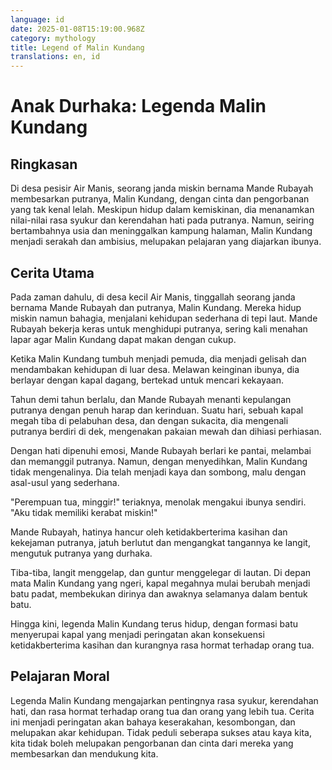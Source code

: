 ```yaml
---
language: id
date: 2025-01-08T15:19:00.968Z
category: mythology
title: Legend of Malin Kundang
translations: en, id
---
```


# Anak Durhaka: Legenda Malin Kundang

## Ringkasan

Di desa pesisir Air Manis, seorang janda miskin bernama Mande Rubayah membesarkan putranya, Malin Kundang, dengan cinta dan pengorbanan yang tak kenal lelah. Meskipun hidup dalam kemiskinan, dia menanamkan nilai-nilai rasa syukur dan kerendahan hati pada putranya. Namun, seiring bertambahnya usia dan meninggalkan kampung halaman, Malin Kundang menjadi serakah dan ambisius, melupakan pelajaran yang diajarkan ibunya.

## Cerita Utama

Pada zaman dahulu, di desa kecil Air Manis, tinggallah seorang janda bernama Mande Rubayah dan putranya, Malin Kundang. Mereka hidup miskin namun bahagia, menjalani kehidupan sederhana di tepi laut. Mande Rubayah bekerja keras untuk menghidupi putranya, sering kali menahan lapar agar Malin Kundang dapat makan dengan cukup.

Ketika Malin Kundang tumbuh menjadi pemuda, dia menjadi gelisah dan mendambakan kehidupan di luar desa. Melawan keinginan ibunya, dia berlayar dengan kapal dagang, bertekad untuk mencari kekayaan.

Tahun demi tahun berlalu, dan Mande Rubayah menanti kepulangan putranya dengan penuh harap dan kerinduan. Suatu hari, sebuah kapal megah tiba di pelabuhan desa, dan dengan sukacita, dia mengenali putranya berdiri di dek, mengenakan pakaian mewah dan dihiasi perhiasan.

Dengan hati dipenuhi emosi, Mande Rubayah berlari ke pantai, melambai dan memanggil putranya. Namun, dengan menyedihkan, Malin Kundang tidak mengenalinya. Dia telah menjadi kaya dan sombong, malu dengan asal-usul yang sederhana.

"Perempuan tua, minggir!" teriaknya, menolak mengakui ibunya sendiri. "Aku tidak memiliki kerabat miskin!"

Mande Rubayah, hatinya hancur oleh ketidakberterima kasihan dan kekejaman putranya, jatuh berlutut dan mengangkat tangannya ke langit, mengutuk putranya yang durhaka.

Tiba-tiba, langit menggelap, dan guntur menggelegar di lautan. Di depan mata Malin Kundang yang ngeri, kapal megahnya mulai berubah menjadi batu padat, membekukan dirinya dan awaknya selamanya dalam bentuk batu.

Hingga kini, legenda Malin Kundang terus hidup, dengan formasi batu menyerupai kapal yang menjadi peringatan akan konsekuensi ketidakberterima kasihan dan kurangnya rasa hormat terhadap orang tua.

## Pelajaran Moral

Legenda Malin Kundang mengajarkan pentingnya rasa syukur, kerendahan hati, dan rasa hormat terhadap orang tua dan orang yang lebih tua. Cerita ini menjadi peringatan akan bahaya keserakahan, kesombongan, dan melupakan akar kehidupan. Tidak peduli seberapa sukses atau kaya kita, kita tidak boleh melupakan pengorbanan dan cinta dari mereka yang membesarkan dan mendukung kita.